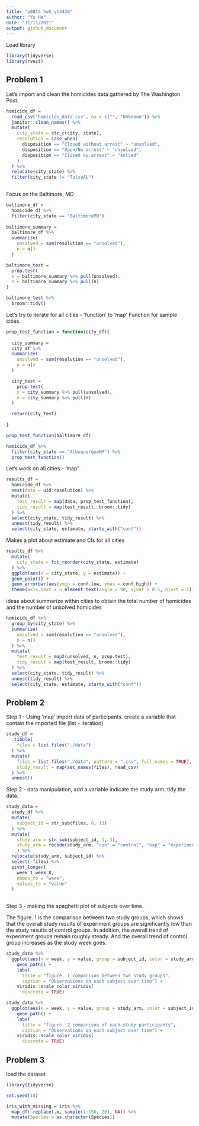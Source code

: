 ```yaml
---
title: "p8015_hw5_yh3430"
author: "Yu He"
date: "11/11/2021"
output: github_document
---
```


Load library
```r
library(tidyverse)
library(rvest)
```

## Problem 1

Let's import and clean the homicides data gathered by The Washington Post.

```r
homicide_df =
  read_csv("homicide_data.csv", na = c("", "Unknown")) %>% 
  janitor::clean_names() %>% 
  mutate(
    city_state = str_c(city, state),
    resolution = case_when(
      disposition == "Closed without arrest" ~ "unsolved",
      disposition == "Open/No arrest" ~ "unsolved",
      disposition == "Closed by arrest" ~ "solved"
    )
  ) %>% 
  relocate(city_state) %>% 
  filter(city_state != "TulsaAL")
  
```


Focus on the Baltimore, MD

```r
baltimore_df =
  homicide_df %>% 
  filter(city_state == "BaltimoreMD")
  
baltimore_summary =
  baltimore_df %>% 
  summarize(
    unsolved = sum(resolution == "unsolved"),
    n = n()
  )

baltimore_test =
  prop.test(
  x = baltimore_summary %>% pull(unsolved),
  n = baltimore_summary %>% pull(n)
)

baltimore_test %>% 
  broom::tidy()
```

Let's try to iterate for all cities - 'function' to 'map'
Function for sample cities.

```r
prop_test_function = function(city_df){
  
  city_summary =
  city_df %>% 
  summarize(
    unsolved = sum(resolution == "unsolved"),
    n = n()
  )

  city_test =
    prop.test(
    x = city_summary %>% pull(unsolved),
    n = city_summary %>% pull(n)
  )

  return(city_test)
 
}

prop_test_function(baltimore_df)

homicide_df %>% 
  filter(city_state == "AlbuquerqueNM") %>% 
  prop_test_function()
```

Let's work on all cities - 'map"

```r
results_df = 
  homicide_df %>% 
  nest(data = uid:resolution) %>% 
  mutate(
    test_result = map(data, prop_test_function),
    tidy_result = map(test_result, broom::tidy)
  ) %>% 
  select(city_state, tidy_result) %>% 
  unnest(tidy_result) %>% 
  select(city_state, estimate, starts_with("conf"))

```

Makes a plot about estimate and CIs for all cities

```r
results_df %>% 
  mutate(
    city_state = fct_reorder(city_state, estimate)
  ) %>% 
  ggplot(aes(x = city_state, y = estimate)) +
  geom_point() +
  geom_errorbar(aes(ymin = conf.low, ymax = conf.high)) +
  theme(axis.text.x = element_text(angle = 90, vjust = 0.5, hjust = 1))
```

ideas about summarize within cities to obtain the total number of homicides and the number of unsolved homicides

```r
homicide_df %>% 
  group_by(city_state) %>% 
  summarize(
    unsolved = sum(resolution == "unsolved"),
    n = n()
  ) %>% 
  mutate(
    test_result = map2(unsolved, n, prop.test),
    tidy_result = map(test_result, broom::tidy)
  ) %>% 
  select(city_state, tidy_result) %>% 
  unnest(tidy_result) %>% 
  select(city_state, estimate, starts_with("conf"))
```


## Problem 2

Step 1 - Using 'map' import data of participants. create a variable that contain the imported file (list - iteration)

```r

study_df = 
   tibble(
    files = list.files("./data")
  ) %>% 
  mutate(
    files = list.files("./data", pattern = ".csv", full.names = TRUE),
    study_result = map(set_names(files), read_csv)
  ) %>% 
  unnest()

```

Step 2 - data manipulation, add a variable indicate the study arm, tidy the data.

```r
study_data =
  study_df %>% 
  mutate(
    subject_id = str_sub(files, 8, 13)
  ) %>% 
  mutate(
    study_arm = str_sub(subject_id, 1, 3),
    study_arm = recode(study_arm, "con" = "control", "exp" = "experiment")
    ) %>% 
  relocate(study_arm, subject_id) %>% 
  select(-files) %>% 
  pivot_longer(
    week_1:week_8,
    names_to = "week",
    values_to = "value"
  )
  
```

Step 3 - making the spaghetti plot of subjects over time. 

The figure. 1 is the comparison between two study groups, which shows that the overall study results of experiment groups are significantly low than the study results of control groups. In addition, the overall trend of experiment groups remain roughly steady. And the overall trend of control group increases as the study week goes. 

```r
study_data %>% 
  ggplot(aes(x = week, y = value, group = subject_id, color = study_arm)) +
    geom_path() + 
    labs(
      title = "figure. 1 comparison between two study groups",
      caption = "Observations on each subject over time") + 
    viridis::scale_color_viridis(
      discrete = TRUE) 
```

```r
study_data %>% 
  ggplot(aes(x = week, y = value, group = study_arm, color = subject_id)) +
    geom_path() + 
    labs(
      title = "figure. 2 comparison of each study participants",
      caption = "Observations on each subject over time") + 
    viridis::scale_color_viridis(
      discrete = TRUE)
```



## Problem 3

load the dataset

```r
library(tidyverse)

set.seed(10)

iris_with_missing = iris %>% 
  map_df(~replace(.x, sample(1:150, 20), NA)) %>%
  mutate(Species = as.character(Species))
```




















